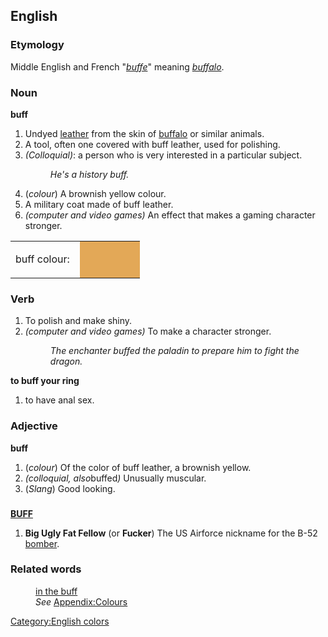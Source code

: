 ==English==
[[Category:English colors]]

===Etymology===
Middle English and French "''[[buffe]]''" meaning ''[[buffalo]]''.

===Noun===
'''buff'''
# Undyed [[leather]] from the skin of [[buffalo]] or similar animals. 
# A tool, often one covered with buff leather, used for polishing.
# ''(Colloquial)'': a person who is very interested in a particular subject.
#: ''He's a history buff.''
# (''colour'') A brownish yellow colour. 
# A military coat made of buff leather.
# ''(computer and video games)'' An effect that makes a gaming character stronger.
<table><tr><td>buff colour: &nbsp;</td>
<td bgcolor="#E3A857" width="80">&nbsp; </td></tr></table>

===Verb===
{{en-infl-reg-consonant|buff||}}
# To polish and make shiny.
# ''(computer and video games)'' To make a character stronger.
#: ''The enchanter buffed the paladin to prepare him to fight the dragon.''
'''to buff your ring'''
# to have anal sex.

===Adjective===
'''buff'''
# (''colour'') Of the color of buff leather, a brownish yellow.
# ''(colloquial, also ''buffed'')'' Unusually muscular.
# (''Slang'') Good looking.

==={{Acronym}}===
'''[[BUFF]]'''
# '''Big Ugly Fat Fellow''' (or '''Fucker''') The US Airforce nickname for the B-52 [[bomber]].

===Related words===
:[[in the buff]]
:''See'' [[Wiktionary_Appendix:Colours|Appendix:Colours]]